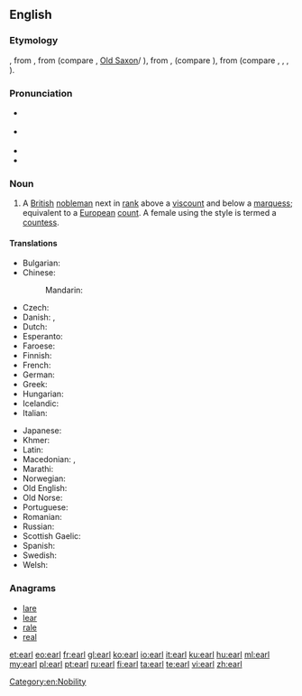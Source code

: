 {{also|Earl}}
==English==
{{wikipedia}}

===Etymology===
{{etyl|enm|en}} {{term|erl|lang=enm}}, from {{etyl|ang|en}} {{term|eorl|lang=ang}}, from {{term/t|gem-pro|*erlaz}} (compare {{etyl|non|-}} {{term|jarl|lang=non}}, [[Old Saxon]]/{{etyl|goh|-}} {{term|erl|lang=goh}}), from {{term/t|gem-pro|*erōną}}, {{term/t|gem-pro|*arōną}} (compare {{etyl|non|-}} {{term|jara||fight, battle|lang=non}}), from {{etyl|ine-pro|en}} {{term/t|ine-pro|*h₁er-}} (compare {{etyl|la|-}} {{term|orior||to rise, get up|lang=la}}, {{etyl|grc|-}} {{term|||to urge, incite|tr=órnēmi|lang=grc}}, {{etyl|ae|-}} {{term|||to move|tr=ərənaoiti|lang=ae}}, {{etyl|sa|-}} {{term|||to arise, reach, move, attack|tr=ṛṇóti|lang=sa}}).

===Pronunciation===
* {{a|UK}} {{IPA|/ɜːl/}}
* {{a|US}} {{IPA|/ɝl/}}
* {{rhymes|ɜː(r)l}}
* {{homophones|lang=en|URL}}

===Noun===
{{en-noun}}

# A [[British]] [[nobleman]] next in [[rank]] above a [[viscount]] and below a [[marquess]]; equivalent to a [[European]] [[count]]. A female using the style is termed a [[countess]].

====Translations====
{{trans-top|a British nobleman}}
* Bulgarian: {{t-|bg|граф|m|tr=graf}}
* Chinese:
*: Mandarin: {{t|cmn|伯爵|tr=bójué|sc=Hani}}
* Czech: {{t-|cs|hrabě|m}}
* Danish: {{t-|da|greve|m}}, {{t-|da|jarl|c}}
* Dutch: {{t+|nl|graaf|m}}
* Esperanto: {{t+|eo|grafo}}
* Faroese: {{t-|fo|jarl|m}}
* Finnish: {{t+|fi|jaarli}}
* French: {{t+|fr|comte}}
* German: {{t+|de|Graf}}
* Greek: {{t+|el|κόμης|m|tr=kómis}}
* Hungarian: {{t+|hu|gróf}}
* Icelandic: {{t+|is|jarl|m}}
* Italian: {{t+|it|conte|m}}
{{trans-mid}}
* Japanese: {{t+|ja|伯爵|tr=はくしゃく, hakushaku|sc=Jpan}}
* Khmer: {{t+|km|ព្រះ|sc=Khmr|tr=preah}}
* Latin: {{t-|la|comes|m}}
* Macedonian: {{t-|mk|ерл|m|tr=erl}}, {{t-|mk|гроф|m|tr=grof}}
* Marathi: {{t-|mr|अर्ल|m|tr=arla|sc=Deva}}
* Norwegian: {{t-|no|jarl|m}}
* Old English: {{t-|ang|eorl|m}}
* Old Norse: {{tø|non|jarl|m}}
* Portuguese: {{t+|pt|conde|m}}
* Romanian: {{t-|ro|conte|m}}
* Russian: {{t+|ru|граф|m|tr=graf}}
* Scottish Gaelic: {{t|gd|iarla|m}}
* Spanish: {{t+|es|conde|m}}
* Swedish: {{t-|sv|jarl|c}}
* Welsh: {{t-|cy|iarll|m}}
{{trans-bottom}}

===Anagrams===
* [[lare#English|lare]]
* [[lear#English|lear]]
* [[rale#English|rale]]
* [[real#English|real]]

[[Category:en:Nobility]]

[[et:earl]]
[[eo:earl]]
[[fr:earl]]
[[gl:earl]]
[[ko:earl]]
[[io:earl]]
[[it:earl]]
[[ku:earl]]
[[hu:earl]]
[[ml:earl]]
[[my:earl]]
[[pl:earl]]
[[pt:earl]]
[[ru:earl]]
[[fi:earl]]
[[ta:earl]]
[[te:earl]]
[[vi:earl]]
[[zh:earl]]